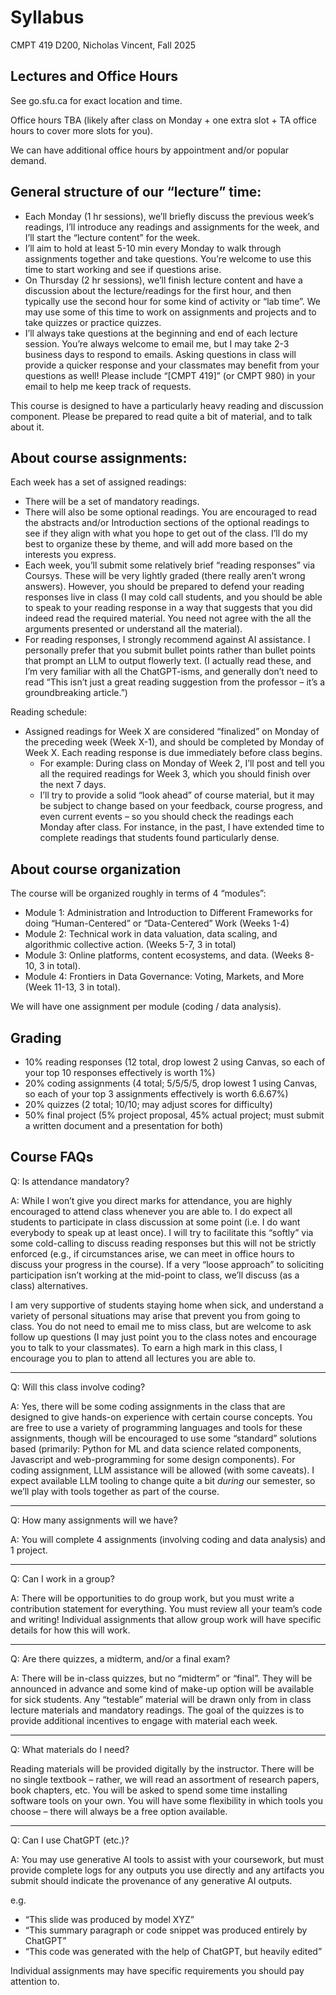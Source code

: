 # Syllabus

CMPT 419 D200, Nicholas Vincent, Fall 2025

## Lectures and Office Hours

See go.sfu.ca for exact location and time. 

Office hours TBA (likely after class on Monday + one extra slot + TA office hours to cover more slots for you).

We can have additional office hours by appointment and/or popular demand.

## General structure of our "lecture" time:

- Each Monday (1 hr sessions), we’ll briefly discuss the previous week’s readings, I’ll introduce any readings and assignments for the week, and I'll start the "lecture content" for the week.
- I’ll aim to hold at least 5-10 min every Monday to walk through assignments together and take questions. You’re welcome to use this time to start working and see if questions arise.
- On Thursday (2 hr sessions), we’ll finish lecture content and have a discussion about the lecture/readings for the first hour, and then typically use the second hour for some kind of activity or "lab time". We may use some of this time to work on assignments and projects and to take quizzes or practice quizzes.
- I’ll always take questions at the beginning and end of each lecture session. You’re always welcome to email me, but I may take 2-3 business days to respond to emails. Asking questions in class will provide a quicker response and your classmates may benefit from your questions as well! Please include "[CMPT 419]" (or CMPT 980) in your email to help me keep track of requests.

This course is designed to have a particularly heavy reading and discussion component. Please be prepared to read quite a bit of material, and to talk about it.

## About course assignments:

Each week has a set of assigned readings:

- There will be a set of mandatory readings.
- There will also be some optional readings. You are encouraged to read the abstracts and/or Introduction sections of the optional readings to see if they align with what you hope to get out of the class. I’ll do my best to organize these by theme, and will add more based on the interests you express.
- Each week, you’ll submit some relatively brief “reading responses” via Coursys. These will be very lightly graded (there really aren't wrong answers). However, you should be prepared to defend your reading responses live in class (I may cold call students, and you should be able to speak to your reading response in a way that suggests that you did indeed read the required material. You need not agree with the all the arguments presented or understand all the material).
- For reading responses, I strongly recommend against AI assistance. I personally prefer that you submit bullet points rather than bullet points that prompt an LLM to output flowerly text. (I actually read these, and I'm very familiar with all the ChatGPT-isms, and generally don't need to read "This isn't just a great reading suggestion from the professor -- it's a groundbreaking article.")

Reading schedule:

- Assigned readings for Week X are considered “finalized” on Monday of the preceding week (Week X-1), and should be completed by Monday of Week X. Each reading response is due immediately before class begins.
  - For example: During class on Monday of Week 2, I’ll post and tell you all the required readings for Week 3, which you should finish over the next 7 days.
  - I’ll try to provide a solid "look ahead" of course material, but it may be subject to change based on your feedback, course progress, and even current events – so you should check the readings each Monday after class. For instance, in the past, I have extended time to complete readings that students found particularly dense.

## About course organization

The course will be organized roughly in terms of 4 “modules”:

- Module 1: Administration and Introduction to Different Frameworks for doing "Human-Centered" or "Data-Centered" Work (Weeks 1-4)
- Module 2: Technical work in data valuation, data scaling, and algorithmic collective action. (Weeks 5-7, 3 in total)
- Module 3: Online platforms, content ecosystems, and data. (Weeks 8-10, 3 in total).
- Module 4: Frontiers in Data Governance: Voting, Markets, and More (Week 11-13, 3 in total).

We will have one assignment per module (coding / data analysis).

## Grading

- 10% reading responses (12 total, drop lowest 2 using Canvas, so each of your top 10 responses effectively is worth 1%)
- 20% coding assignments (4 total; 5/5/5/5, drop lowest 1 using Canvas, so each of your top 3 assignments effectively is worth 6.6.67%)
- 20% quizzes (2 total; 10/10; may adjust scores for difficulty)
- 50% final project (5% project proposal, 45% actual project; must submit a written document and a presentation for both)

## Course FAQs

Q: Is attendance mandatory?

A: While I won’t give you direct marks for attendance, you are highly encouraged to attend class whenever you are able to. I do expect all students to participate in class discussion at some point (i.e. I do want everybody to speak up at least once). I will try to facilitate this "softly" via some cold-calling to discuss reading responses but this will not be strictly enforced (e.g., if circumstances arise, we can meet in office hours to discuss your progress in the course). If a very "loose approach" to soliciting participation isn't working at the mid-point to class, we'll discuss (as a class) alternatives.

I am very supportive of students staying home when sick, and understand a variety of personal situations may arise that prevent you from going to class. You do not need to email me to miss class, but are welcome to ask follow up questions (I may just point you to the class notes and encourage you to talk to your classmates). To earn a high mark in this class, I encourage you to plan to attend all lectures you are able to.

---

Q: Will this class involve coding?

A: Yes, there will be some coding assignments in the class that are designed to give hands-on experience with certain course concepts. You are free to use a variety of programming languages and tools for these assignments, though will be encouraged to use some “standard” solutions based (primarily: Python for ML and data science related components, Javascript and web-programming for some design components). For coding assignment, LLM assistance will be allowed (with some caveats). I expect available LLM tooling to change quite a bit *during* our semester, so we'll play with tools together as part of the course.

---

Q: How many assignments will we have?

A: You will complete 4 assignments (involving coding and data analysis) and 1 project.

---

Q: Can I work in a group?

A: There will be opportunities to do group work, but you must write a contribution statement for everything. You must review all your team’s code and writing! Individual assignments that allow group work will have specific details for how this will work.

---

Q: Are there quizzes, a midterm, and/or a final exam?

A: There will be in-class quizzes, but no "midterm" or "final". They will be announced in advance and some kind of make-up option will be available for sick students. Any “testable” material will be drawn only from in class lecture materials and mandatory readings. The goal of the quizzes is to provide additional incentives to engage with material each week.

---

Q: What materials do I need?

Reading materials will be provided digitally by the instructor. There will be no single textbook -- rather, we will read an assortment of research papers, book chapters, etc. You will be asked to spend some time installing software tools on your own. You will have some flexibility in which tools you choose – there will always be a free option available.


---

Q: Can I use ChatGPT (etc.)?

A: You may use generative AI tools to assist with your coursework, but must provide complete logs for any outputs you use directly and any artifacts you submit should indicate the provenance of any generative AI outputs. 

e.g.

- “This slide was produced by model XYZ”
- “This summary paragraph or code snippet was produced entirely by ChatGPT”
- “This code was generated with the help of ChatGPT, but heavily edited”

Individual assignments may have specific requirements you should pay attention to.